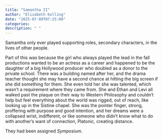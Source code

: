```yaml
---
title: "Samantha II"
author: "Elizabeth Kolling"
date: "2025-07-09T07:25:00"
categories: 
description: " "
---
```


Samantha only ever played supporting roles, secondary characters, in the lives of other people. 

Part of this was because the girl who always played the lead in the fall productions wanted to be an actress as a career and happened to be the daughter of a big Hollywood producer who doubled as a donor to the private school. There was a building named after her, and the drama teacher thought she may have a second chance at hitting the big screen if she did something for them. She even told her she was talented, which wasn’t a requirement where they came from. She and Ethan and Levi all walked past the plaque on their way to Western Philosophy and couldn’t help but feel everything about the world was rigged, out of reach, like looking up in the Sistine chapel. She was the pointer finger, strong, proffering with purpose and good intention, and her dreams were a collapsed wrist, indifferent, or like someone who didn't know what to do with another's want of connection, Platonic, creating distance. 

They had been assigned *Symposium*. 